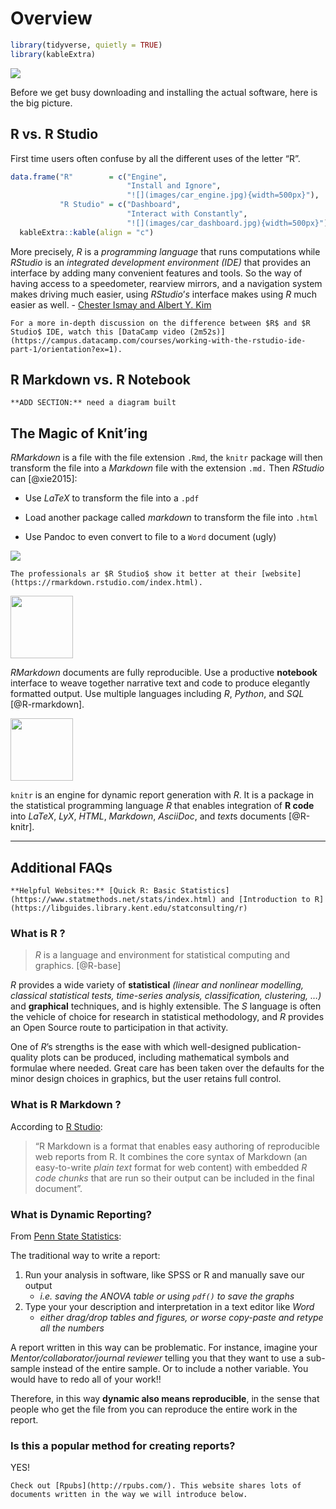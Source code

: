# Overview

```{r, include=FALSE, comment=FALSE}
library(tidyverse, quietly = TRUE)
library(kableExtra)
```


![](images/headers/manyRs.png)


Before we get busy downloading and installing the actual software, here is the big picture.



## R vs. R Studio

First time users often confuse by all the different uses of the letter "R". 

```{r, echo=FALSE}
data.frame("R"        = c("Engine", 
                          "Install and Ignore",
                          "![](images/car_engine.jpg){width=500px}"),
           "R Studio" = c("Dashboard",
                          "Interact with Constantly",
                          "![](images/car_dashboard.jpg){width=500px}")) %>% 
  kableExtra::kable(align = "c")
```


More precisely, $R$ is a *programming language* that runs computations while $R Studio$ is an *integrated development environment (IDE)* that provides an interface by adding many convenient features and tools. So the way of having access to a speedometer, rearview mirrors, and a navigation system makes driving much easier, using $RStudio’s$ interface makes using $R$ much easier as well.  - [Chester Ismay and Albert Y. Kim](https://ismayc.github.io/moderndive/index.html)




```{block, type="rmdlink"}
For a more in-depth discussion on the difference between $R$ and $R Studio$ IDE, watch this [DataCamp video (2m52s)](https://campus.datacamp.com/courses/working-with-the-rstudio-ide-part-1/orientation?ex=1).
```



## R Markdown vs. R Notebook



```{block type='rmdconstruct', echo=TRUE}
**ADD SECTION:** need a diagram built
```





## The Magic of Knit'ing

$R Markdown$ is a file with the file extension `.Rmd`, the `knitr` package will then transform the file into a *Markdown* file with the extension `.md.` Then $R Studio$ can [@xie2015]:

  * Use $LaTeX$ to transform the file into a `.pdf` 
    
  * Load another package called $markdown$ to transform the file into `.html`   
    
  * Use Pandoc to even convert to file to a `Word` document (ugly)

![](images/processRStudio.png)



```{block type='rmdlink', echo=TRUE}
The professionals ar $R Studio$ show it better at their [website](https://rmarkdown.rstudio.com/index.html).
```



![](images/hex/rmarkdown-200x232.png){width=100px}

 
$R Markdown$ documents are fully reproducible. Use a productive **notebook** interface to weave together narrative text and code to produce elegantly formatted output. Use multiple languages including $R$, $Python$, and $SQL$ [@R-rmarkdown].


![](images/hex/knitr-200x232.png){width=100px}


`knitr` is an engine for dynamic report generation with $R$. It is a package in the statistical programming language $R$ that enables integration of **R code** into $LaTeX$, $LyX$, $HTML$, $Markdown$, $AsciiDoc$, and $text$s documents [@R-knitr].



-------------

## Additional FAQs 


```{block type='rmdlink', echo=TRUE}
**Helpful Websites:** [Quick R: Basic Statistics](https://www.statmethods.net/stats/index.html) and [Introduction to R](https://libguides.library.kent.edu/statconsulting/r)
```



### What is R ? {-}

> $R$ is a language and environment for statistical computing and graphics. [@R-base]

$R$ provides a wide variety of **statistical** *(linear and nonlinear modelling, classical statistical tests, time-series analysis, classification, clustering, ...)* and **graphical** techniques, and is highly extensible. The $S$ language is often the vehicle of choice for research in statistical methodology, and $R$ provides an Open Source route to participation in that activity.

One of $R$’s strengths is the ease with which well-designed publication-quality plots can be produced, including mathematical symbols and formulae where needed. Great care has been taken over the defaults for the minor design choices in graphics, but the user retains full control.



### What is R Markdown ? {-}

According to [R Studio](www.rstudio.com):

> "R Markdown is a format that enables easy authoring of reproducible web reports from R. It combines the core syntax of Markdown (an easy-to-write *plain text* format for web content) with embedded *$R$ code chunks* that are run so their output can be included in the final document".





### What is Dynamic Reporting? {-}

From [Penn State Statistics](https://onlinecourses.science.psu.edu/statprogram/markdown): 

The traditional way to write a report:

1. Run your analysis in software, like SPSS or R and manually save our output
    * *i.e. saving the ANOVA table or using `pdf()` to save the graphs*  


2. Type your your description and interpretation in a text editor like *Word*
    * *either drag/drop tables and figures, or worse copy-paste and retype all the numbers*


A report written in this way can be problematic.  For instance, imagine your *Mentor/collaborator/journal reviewer*  telling you that they want to use a sub-sample instead of the entire sample. Or to include a nother variable.  You would have to redo all of your work!! 

Therefore, in this way **dynamic also means reproducible**, in the sense that people who get the file from you can reproduce the entire work in the report.






### Is this a popular method for creating reports? {-}

YES!

```{block type='rmdlink', echo=TRUE}
Check out [Rpubs](http://rpubs.com/). This website shares lots of documents written in the way we will introduce below.
```





